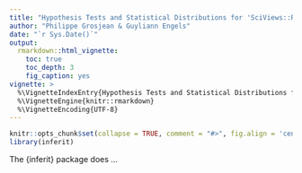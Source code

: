 ```yaml
---
title: "Hypothesis Tests and Statistical Distributions for 'SciViews::R'"
author: "Philippe Grosjean & Guyliann Engels"
date: "`r Sys.Date()`"
output:
  rmarkdown::html_vignette:
    toc: true
    toc_depth: 3
    fig_caption: yes
vignette: >
  %\VignetteIndexEntry{Hypothesis Tests and Statistical Distributions for 'SciViews::R'}
  %\VignetteEngine{knitr::rmarkdown}
  %\VignetteEncoding{UTF-8}
---
```


```r
knitr::opts_chunk$set(collapse = TRUE, comment = "#>", fig.align = 'center')
library(inferit)
```

The {inferit} package does ...
